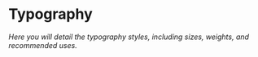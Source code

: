 
<Meta title="Design System/Tokens/Design/Typography" />

# Typography

*Here you will detail the typography styles, including sizes, weights, and recommended uses.*
